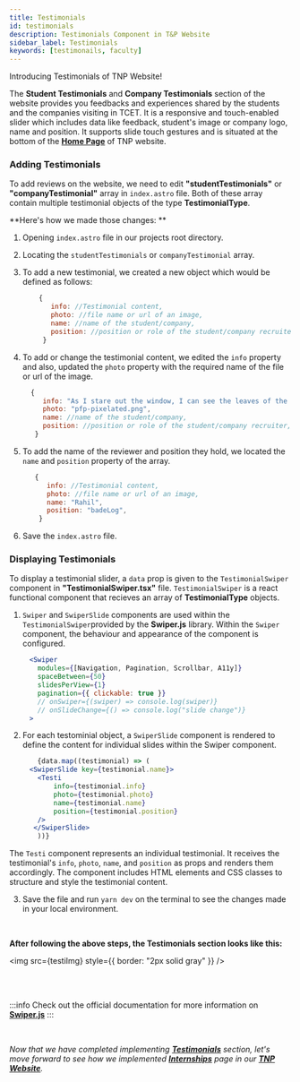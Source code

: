 ```yaml
---
title: Testimonials
id: testimonials
description: Testimonials Component in T&P Website
sidebar_label: Testimonials
keywords: [testimonails, faculty]
---
```

Introducing Testimonials of TNP Website!

The **Student Testimonials** and **Company Testimonials** section of the website provides you feedbacks and experiences shared by the students and the companies visiting in TCET. 
It is a responsive and touch-enabled slider which includes data like feedback, student's image or company logo, name and position. It supports slide touch gestures and is situated at the bottom of the **[Home Page](https://tnp.tcetmumbai.in/)** of TNP website. 

### Adding Testimonials

To add reviews on the website, we need to edit **"studentTestimonials"** or **"companyTestimonial"** array in `index.astro` file. Both of these array contain multiple testimonial objects of the type **TestimonialType**.

**Here's how we made those changes: **

1. Opening `index.astro` file in our projects root directory.

2. Locating the  `studentTestimonials` or `companyTestimonial` array.

3. To add a new testimonial, we created a new object which would be defined as follows:

   ```jsx title="index.astro" {2-5} showLineNumbers
       {
          info: //Testimonial content,
          photo: //file name or url of an image,
          name: //name of the student/company,
          position: //position or role of the student/company recruiter,
        }
    ```
4. To add or change the testimonial content, we edited the `info` property and also, updated the `photo` property with the required name of the file or url of the image.

     ```jsx title="index.astro"{2,3} showLineNumbers
       {
          info: "As I stare out the window, I can see the leaves of the trees rustling in the wind. The sun is setting, freshly cut grass. I take a deep breath and let it out slowly, feeling the tension in my body release. In this moment, everything feels perfect, and I am grateful for the simple joys in life.",
          photo: "pfp-pixelated.png",
          name: //name of the student/company,
          position: //position or role of the student/company recruiter,
        }
    ```

5. To add the name of the reviewer and position they hold, we located the `name` and `position` property of the array.

    ```jsx title="index.astro" {4,5} showLineNumbers
       {
          info: //Testimonial content,
          photo: //file name or url of an image,
          name: "Rahil",
          position: "badeLog",
        }
    ```

6. Save the `index.astro` file.

### Displaying Testimonials

 To display a testimonial slider, a  `data` prop is given to the `TestimonialSwiper` component in **"TestimonialSwiper.tsx"** file. `TestimonialSwiper` is a react functional component that recieves an array of **TestimonialType** objects. 

 1. `Swiper` and `SwiperSlide` components are used within the `TestimonialSwiper`provided by the **Swiper.js** library. Within the `Swiper` component, the behaviour and appearance of the component is configured. 

 ```jsx title="TestimonialSwiper.tsx" {2-5} showLineNumbers
      <Swiper
        modules={[Navigation, Pagination, Scrollbar, A11y]}
        spaceBetween={50}
        slidesPerView={1}
        pagination={{ clickable: true }}
        // onSwiper={(swiper) => console.log(swiper)}
        // onSlideChange={() => console.log("slide change")}
      >
 ```
 2. For each testominial object, a `SwiperSlide` component is rendered to define the content for individual slides within the Swiper component. 

 ```jsx title="TestimonialSwiper.tsx" {3-8} showLineNumbers
        {data.map((testimonial) => (
      <SwiperSlide key={testimonial.name}>
        <Testi
            info={testimonial.info}
            photo={testimonial.photo}
            name={testimonial.name}
            position={testimonial.position}
        />
       </SwiperSlide>
        ))}
 ```
 
 The `Testi` component represents an individual testimonial. It receives the testimonial's `info`, `photo`, `name`, and `position` as props and renders them accordingly. The component includes HTML elements and CSS classes to structure and style the testimonial content.

3. Save the file and run `yarn dev` on the terminal to see the changes made in your local environment.

<br />

**After following the above steps, the Testimonials section looks like this:**


<img src={testiImg} style={{ border: "2px solid gray" }} />

<br />
<br />

:::info
 Check out the official documentation for more information on **[Swiper.js](https://swiperjs.com/get-started)**
:::

<br/>

_Now that we have completed implementing [**Testimonials**](testimonials) section, let's move forward to see how we implemented [**Internships**](internships) page in our [**TNP Website**](https://tnp.tcetmumbai.in)._
